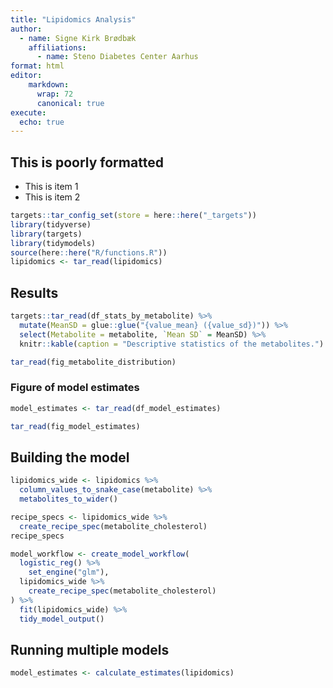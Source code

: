 ```yaml
---
title: "Lipidomics Analysis"
author:
  - name: Signe Kirk Brødbæk
    affiliations:
      - name: Steno Diabetes Center Aarhus
format: html
editor: 
    markdown: 
      wrap: 72
      canonical: true
execute:
  echo: true
---
```


## This is poorly formatted

-   This is item 1
-   This is item 2

```r
targets::tar_config_set(store = here::here("_targets"))
library(tidyverse)
library(targets)
library(tidymodels)
source(here::here("R/functions.R"))
lipidomics <- tar_read(lipidomics)
```

## Results

```r
targets::tar_read(df_stats_by_metabolite) %>%
  mutate(MeanSD = glue::glue("{value_mean} ({value_sd})")) %>%
  select(Metabolite = metabolite, `Mean SD` = MeanSD) %>%
  knitr::kable(caption = "Descriptive statistics of the metabolites.")
```

```r
tar_read(fig_metabolite_distribution)
```

### Figure of model estimates

```r
model_estimates <- tar_read(df_model_estimates)
```

```r
tar_read(fig_model_estimates)
```

## Building the model

```r
lipidomics_wide <- lipidomics %>%
  column_values_to_snake_case(metabolite) %>%
  metabolites_to_wider()
```

```r
recipe_specs <- lipidomics_wide %>%
  create_recipe_spec(metabolite_cholesterol)
recipe_specs
```

```r
model_workflow <- create_model_workflow(
  logistic_reg() %>%
    set_engine("glm"),
  lipidomics_wide %>%
    create_recipe_spec(metabolite_cholesterol)
) %>%
  fit(lipidomics_wide) %>%
  tidy_model_output()
```

## Running multiple models

```r
model_estimates <- calculate_estimates(lipidomics)
```

